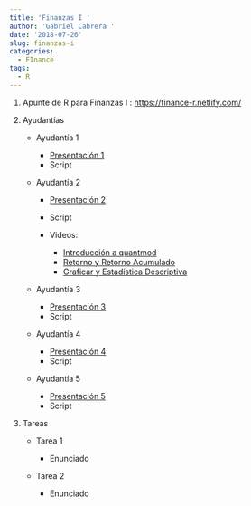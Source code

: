 ```yaml
---
title: 'Finanzas I '
author: 'Gabriel Cabrera '
date: '2018-07-26'
slug: finanzas-i
categories:
  - FInance
tags:
  - R
---
```


1. Apunte de R para Finanzas I : [https://finance-r.netlify.com/](https://finance-r.netlify.com/)

2. Ayudantías

    * Ayudantía 1 
    
        * [Presentación 1](/pdf/presentacion.pdf)
        * Script
        
    * Ayudantía 2 
    
        * [Presentación 2](/pdf/presentation1.pdf)
        * Script
        
        * Videos:
            
            * [Introducción a quantmod](https://youtu.be/TwBKLTq3mfY)
            * [Retorno y Retorno Acumulado](https://youtu.be/-3RvuhtfNGU)
            * [Graficar y Estadística Descriptiva](https://youtu.be/qlLFjBMSUlQ)
            
    * Ayudantía 3 
    
        * [Presentación 3]()
        * Script
    
    * Ayudantía 4 
    
        * [Presentación 4]()
        * Script
    
    * Ayudantía 5 
    
        * [Presentación 5](/pdf/presentacion.pdf)
        * Script    
        
3. Tareas 

    * Tarea 1 
        
        * Enunciado
    
    * Tarea 2
    
        * Enunciado